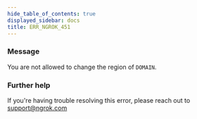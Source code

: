 ```yaml
---
hide_table_of_contents: true
displayed_sidebar: docs
title: ERR_NGROK_451
---
```


### Message

You are not allowed to change the region of `DOMAIN`.

### Further help

If you're having trouble resolving this error, please reach out to [support@ngrok.com](mailto:support@ngrok.com?subject=Help%20with%20ERR_NGROK_451)
